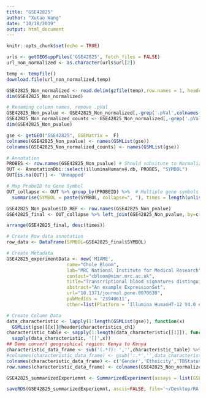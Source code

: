 ```yaml
---
title: "GSE42825"
author: "Xutao Wang"
date: "10/18/2019"
output: html_document
---
```


```r
knitr::opts_chunk$set(echo = TRUE)
```

```r
urls <- getGEOSuppFiles('GSE42825', fetch_files = FALSE)
url_non_normalized <- as.character(urls$url[2])

temp <- tempfile()
download.file(url_non_normalized,temp)

GSE42825_Non_normalized <- read.delim(gzfile(temp),row.names = 1, header = TRUE) %>% dplyr::select_if(~sum(!is.na(.)) > 0)
dim(GSE42825_Non_normalized)
```

```r
# Renaming column names, remove .pVal
GSE42825_Non_pvalue <- GSE42825_Non_normalized[,-grep('.pVal',colnames(GSE42825_Non_normalized))]
GSE42825_Non_normalized_counts <- GSE42825_Non_normalized[,-grep('.pVal',colnames(GSE42825_Non_normalized))]
dim(GSE42825_Non_pvalue)

gse <- getGEO("GSE42825", GSEMatrix =  F)
colnames(GSE42825_Non_pvalue) <- names(GSMList(gse))
colnames(GSE42825_Non_normalized_counts) <- names(GSMList(gse))
```

```r
# Annotation
PROBES <- row.names(GSE42825_Non_pvalue) # Should subsitute to Normalized file???
OUT <- AnnotationDbi::select(illuminaHumanv4.db, PROBES, "SYMBOL")
OUT[is.na(OUT)] <- 'Unmapped'

# Map ProbeID to Gene Symbol 
OUT_collapse <- OUT %>% group_by(PROBEID) %>%  # Multiple gene symbols map to the same ProbeID
  summarise(SYMBOL = paste(SYMBOL, collapse=", "), times = length(unlist(strsplit(SYMBOL, ",")))) 

GSE42825_Non_pvalue$ID_REF <- row.names(GSE42825_Non_pvalue)
GSE42825_final <- OUT_collapse %>% left_join(GSE42825_Non_pvalue, by=c("PROBEID" = 'ID_REF')) %>% as_tibble()

arrange(GSE42825_final, desc(times))
```

```r
# Create Row data annotation
row_data <- DataFrame(SYMBOL=GSE42825_final$SYMBOL)

# Create Metadata
GSE42825_experimentData <- new('MIAME',
                      name="Chole Bloom",
                      lab="MRC National Institute for Medical Research",
                      contact="cbloom@nimr.mrc.ac.uk",
                      title="Transcriptional blood signatures distinguish pulmonary tuberculosis, pulmonary sarcoidosis, pneumonias and lung cancers..",
                      abstract="An example ExpressionSet",
                      url="10.1371/journal.pone.0070630",
                      pubMedIds = '23940611',
                      other=list(Platform = 'Illumina HumanHT-12 V4.0 expression beadchip'))

# Create Column Data
data_characteristic <- lapply(1:length(GSMList(gse)), function(x)  
  GSMList(gse)[[x]]@header$characteristics_ch1)
characteristic_table <- sapply(1:length(data_characteristic[[1]]), function(x) 
  sapply(data_characteristic, '[[',x)) 
## Demo convert geographical region: Kenya to Kenya
characteristic_data_frame <- sub('(.*?): ','',characteristic_table) %>% DataFrame()
#colnames(characteristic_data_frame) <- gsub(':.*','',data_characteristic[[1]])
colnames(characteristic_data_frame) <- c('Gender','Ethnicity','TBStatus','Tissue')
row.names(characteristic_data_frame) <- colnames(GSE42825_Non_normalized_counts)

GSE42825_summarizedExperiemnt <- SummarizedExperiment(assays = list(GSE42825_Non_normalized_counts= as.matrix(GSE42825_Non_normalized_counts)), colData = characteristic_data_frame, rowData = row_data, metadata = list(GSE42825_experimentData)); GSE42825_summarizedExperiemnt
```

```r
saveRDS(GSE42825_summarizedExperiemnt, ascii=FALSE, file='~/Desktop/RA work/build_TB_data/Signatures/Bloom/GSE42825/GSE42825_summarizedExperiemnt.RDS')
```

